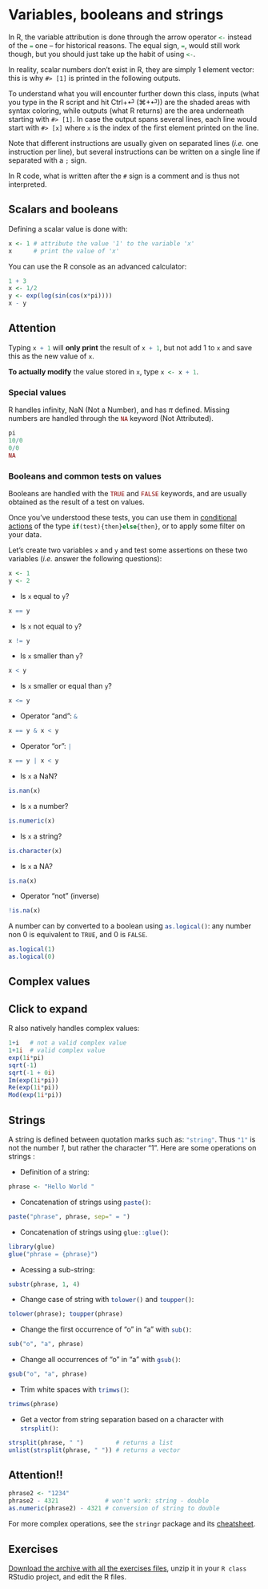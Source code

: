 # Variables, booleans and strings

In R, the variable attribution is done through the arrow operator `<-`{.R} instead of the `=`{.R} one – for historical reasons. The equal sign, `=`{.R}, would still work though, but you should just take up the habit of using `<-`{.R}.

In reality, scalar numbers don't exist in R, they are simply 1 element vector: this is why `#> [1]` is printed in the following outputs.

To understand what you will encounter further down this class, inputs (what you type in the R script and hit Ctrl+⏎ (⌘+⏎)) are the shaded areas with syntax coloring, while outputs (what R returns) are the area underneath starting with `#> [1]`. In case the output spans several lines, each line would start with `#> [x]` where `x` is the index of the first element printed on the line.

:::{.callout-note} 

Note that different instructions are usually given on separated lines (*i.e.* one instruction per line), but several instructions can be written on a single line if separated with a `;` sign. 

In R code, what is written after the `#` sign is a comment and is thus not interpreted.
:::

## Scalars and booleans

Defining a scalar value is done with:
```r
x <- 1 # attribute the value '1' to the variable 'x'
x      # print the value of 'x'
```

You can use the R console as an advanced calculator:
```r
1 + 3
x <- 1/2
y <- exp(log(sin(cos(x*pi))))
x - y
```

:::{.callout-warning}
## Attention 
Typing `x + 1`{.R} will **only print** the result of `x + 1`{.R}, but not add 1 to `x` and save this as the new value of `x`. 

**To actually modify** the value stored in `x`, type `x <- x + 1`{.R}.
:::

### Special values
R handles infinity, NaN (Not a Number), and has $\pi$ defined. Missing numbers are handled through the `NA`{.R} keyword (Not Attributed).

```r
pi
10/0
0/0
NA
```

### Booleans and common tests on values

Booleans are handled with the `TRUE`{.R} and `FALSE`{.R} keywords, and are usually obtained as the result of a test on values. 

Once you've understood these tests, you can use them in [conditional actions](11-conditions_loops.qmd) of the type `if(test){then}else{then}`{.R}, or to apply some filter on your data.

Let's create two variables `x` and `y` and test some assertions on these two variables (*i.e.* answer the following questions):

```r
x <- 1
y <- 2
```

- Is `x` equal to `y`?
```r
x == y
```

- Is `x` not equal to `y`?
```r
x != y
```

- Is `x` smaller than `y`?
```r
x < y 
```

- Is `x` smaller or equal than `y`?
```r
x <= y
```

- Operator "and": `&`{.R}
```r
x == y & x < y 
```

- Operator "or": `|`{.R}
```r
x == y | x < y 
```

- Is `x` a NaN?
```r
is.nan(x)
```

- Is `x` a number?
```r
is.numeric(x)
```

- Is `x` a string?
```r
is.character(x)
```

- Is `x` a NA?
```r
is.na(x)
```

- Operator "not" (inverse)
```r
!is.na(x)
```

A number can by converted to a boolean using `as.logical()`{.R}: any number non 0 is equivalent to `TRUE`, and 0 is `FALSE`.
```r
as.logical(1)
as.logical(0)
```





## Complex values
:::{.callout-note collapse="true"}
## Click to expand
R also natively handles complex values:
```r
1+i   # not a valid complex value
1+1i  # valid complex value
exp(1i*pi)
sqrt(-1)
sqrt(-1 + 0i)
Im(exp(1i*pi))
Re(exp(1i*pi))
Mod(exp(1i*pi))
```
:::



## Strings

A string is defined between quotation marks such as: `"string"`{.R}. Thus `"1"`{.R} is not the number *1*, but rather the character "1". Here are some operations on strings :

- Definition of a string:
```r
phrase <- "Hello World " 
```

- Concatenation of strings using `paste()`{.R}:
```r
paste("phrase", phrase, sep=" = ")
```

- Concatenation of strings using `glue::glue()`{.R}:
```r
library(glue)
glue("phrase = {phrase}")
```

- Acessing a sub-string:
```r
substr(phrase, 1, 4)
```

- Change case of string with `tolower()`{.R} and `toupper()`{.R}:
```r
tolower(phrase); toupper(phrase)
```

- Change the first occurrence of "o" in "a" with `sub()`{.R}:
```r
sub("o", "a", phrase)
```

- Change all occurrences of "o" in "a" with `gsub()`{.R}:
```r
gsub("o", "a", phrase)
```

- Trim white spaces with `trimws()`{.R}:
```r
trimws(phrase)
```

- Get a vector from string separation based on a character with `strsplit()`{.R}:
```r
strsplit(phrase, " ")         # returns a list
unlist(strsplit(phrase, " ")) # returns a vector
```

:::{.callout-warning}
## Attention!!
```r
phrase2 <- "1234"
phrase2 - 4321             # won't work: string - double
as.numeric(phrase2) - 4321 # conversion of string to double
```
:::

For more complex operations, see the `stringr` package and its [cheatsheet](https://github.com/rstudio/cheatsheets/blob/main/strings.pdf).

## Exercises {#exo-variables}


<a href="Data/exo-in-class.zip" download target="_blank">Download the archive with all the exercises files</a>, unzip it in your `R class` RStudio project, and edit the R files.

<br>
<br>
<br>
<br>
<br>

